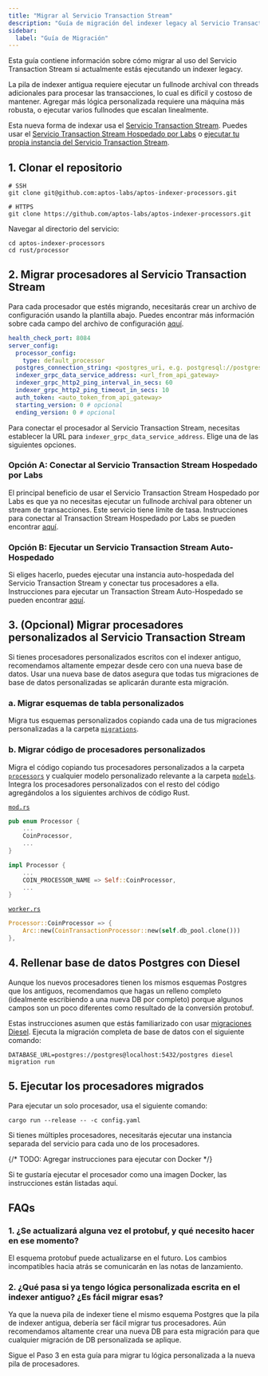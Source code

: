 ```yaml
---
title: "Migrar al Servicio Transaction Stream"
description: "Guía de migración del indexer legacy al Servicio Transaction Stream moderno con opciones de despliegue hospedado y auto-hospedado"
sidebar:
  label: "Guía de Migración"
---
```


Esta guía contiene información sobre cómo migrar al uso del Servicio Transaction Stream si actualmente estás ejecutando un indexer legacy.

La pila de indexer antigua requiere ejecutar un fullnode archival con threads adicionales para procesar las transacciones, lo cual es difícil y costoso de mantener. Agregar más lógica personalizada requiere una máquina más robusta, o ejecutar varios fullnodes que escalan linealmente.

Esta nueva forma de indexar usa el [Servicio Transaction Stream](/build/indexer/txn-stream). Puedes usar el [Servicio Transaction Stream Hospedado por Labs](/build/indexer/txn-stream/aptos-hosted-txn-stream) o [ejecutar tu propia instancia del Servicio Transaction Stream](/build/indexer/txn-stream/self-hosted).

## 1. Clonar el repositorio

```shellscript filename="Terminal"
# SSH
git clone git@github.com:aptos-labs/aptos-indexer-processors.git

# HTTPS
git clone https://github.com/aptos-labs/aptos-indexer-processors.git
```

Navegar al directorio del servicio:

```shellscript filename="Terminal"
cd aptos-indexer-processors
cd rust/processor
```

## 2. Migrar procesadores al Servicio Transaction Stream

Para cada procesador que estés migrando, necesitarás crear un archivo de configuración usando la plantilla abajo. Puedes encontrar más información sobre cada campo del archivo de configuración [aquí](/build/indexer/txn-stream/self-hosted#configuration).

```yaml filename="config.yaml"
health_check_port: 8084
server_config:
  processor_config:
    type: default_processor
  postgres_connection_string: <postgres_uri, e.g. postgresql://postgres:@localhost:5432/indexer>
  indexer_grpc_data_service_address: <url_from_api_gateway>
  indexer_grpc_http2_ping_interval_in_secs: 60
  indexer_grpc_http2_ping_timeout_in_secs: 10
  auth_token: <auto_token_from_api_gateway>
  starting_version: 0 # opcional
  ending_version: 0 # opcional
```

Para conectar el procesador al Servicio Transaction Stream, necesitas establecer la URL para `indexer_grpc_data_service_address`. Elige una de las siguientes opciones.

### Opción A: Conectar al Servicio Transaction Stream Hospedado por Labs

El principal beneficio de usar el Servicio Transaction Stream Hospedado por Labs es que ya no necesitas ejecutar un fullnode archival para obtener un stream de transacciones. Este servicio tiene límite de tasa. Instrucciones para conectar al Transaction Stream Hospedado por Labs se pueden encontrar [aquí](/build/indexer/txn-stream/aptos-hosted-txn-stream).

### Opción B: Ejecutar un Servicio Transaction Stream Auto-Hospedado

Si eliges hacerlo, puedes ejecutar una instancia auto-hospedada del Servicio Transaction Stream y conectar tus procesadores a ella. Instrucciones para ejecutar un Transaction Stream Auto-Hospedado se pueden encontrar [aquí](/build/indexer/txn-stream/self-hosted).

## 3. (Opcional) Migrar procesadores personalizados al Servicio Transaction Stream

Si tienes procesadores personalizados escritos con el indexer antiguo, recomendamos altamente empezar desde cero con una nueva base de datos. Usar una nueva base de datos asegura que todas tus migraciones de base de datos personalizadas se aplicarán durante esta migración.

### a. Migrar esquemas de tabla personalizados

Migra tus esquemas personalizados copiando cada una de tus migraciones personalizadas a la carpeta [`migrations`](https://github.com/aptos-labs/aptos-indexer-processors/tree/main/rust/processor/src/db/postgres/migrations).

### b. Migrar código de procesadores personalizados

Migra el código copiando tus procesadores personalizados a la carpeta [`processors`](https://github.com/aptos-labs/aptos-indexer-processors/tree/main/rust/processor) y cualquier modelo personalizado relevante a la carpeta [`models`](https://github.com/aptos-labs/aptos-indexer-processors/tree/main/rust/processor/src/db/common/models). Integra los procesadores personalizados con el resto del código agregándolos a los siguientes archivos de código Rust.

[`mod.rs`](https://github.com/aptos-labs/aptos-indexer-processors/blob/main/rust/processor/src/processors/mod.rs)

```rust filename="mod.rs"
pub enum Processor {
    ...
    CoinProcessor,
    ...
}

impl Processor {
    ...
    COIN_PROCESSOR_NAME => Self::CoinProcessor,
    ...
}
```

[`worker.rs`](https://github.com/aptos-labs/aptos-indexer-processors/blob/main/rust/processor/src/worker.rs)

```rust filename="worker.rs"
Processor::CoinProcessor => {
    Arc::new(CoinTransactionProcessor::new(self.db_pool.clone()))
},
```

## 4. Rellenar base de datos Postgres con Diesel

Aunque los nuevos procesadores tienen los mismos esquemas Postgres que los antiguos, recomendamos que hagas un relleno completo (idealmente escribiendo a una nueva DB por completo) porque algunos campos son un poco diferentes como resultado de la conversión protobuf.

Estas instrucciones asumen que estás familiarizado con usar [migraciones Diesel](https://docs.rs/diesel_migrations/latest/diesel_migrations/). Ejecuta la migración completa de base de datos con el siguiente comando:

```shellscript filename="Terminal"
DATABASE_URL=postgres://postgres@localhost:5432/postgres diesel migration run
```

## 5. Ejecutar los procesadores migrados

Para ejecutar un solo procesador, usa el siguiente comando:

```shellscript filename="Terminal"
cargo run --release -- -c config.yaml
```

Si tienes múltiples procesadores, necesitarás ejecutar una instancia separada del servicio para cada uno de los procesadores.

{/* TODO: Agregar instrucciones para ejecutar con Docker */}

Si te gustaría ejecutar el procesador como una imagen Docker, las instrucciones están listadas aquí.

## FAQs

### 1. ¿Se actualizará alguna vez el protobuf, y qué necesito hacer en ese momento?

El esquema protobuf puede actualizarse en el futuro. Los cambios incompatibles hacia atrás se comunicarán en las notas de lanzamiento.

### 2. ¿Qué pasa si ya tengo lógica personalizada escrita en el indexer antiguo? ¿Es fácil migrar esas?

Ya que la nueva pila de indexer tiene el mismo esquema Postgres que la pila de indexer antigua, debería ser fácil migrar tus procesadores. Aún recomendamos altamente crear una nueva DB para esta migración para que cualquier migración de DB personalizada se aplique.

Sigue el Paso 3 en esta guía para migrar tu lógica personalizada a la nueva pila de procesadores.
